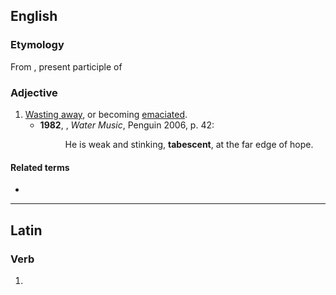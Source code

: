 ==English==

===Etymology===
From {{etyl|la|en}} {{m|la|tabescens}}, present participle of {{m|la|tabesco|tabescere}}

===Adjective===
{{en-adj}}

# [[waste away|Wasting away]], or becoming [[emaciated]]. {{defdate|from 19th c.}}
#* '''1982''', {{w|TC Boyle}}, ''Water Music'', Penguin 2006, p. 42:
#*: He is weak and stinking, '''tabescent''', at the far edge of hope.

====Related terms====
* {{l|en|tabescence}}

----

==Latin==

===Verb===
{{la-verb-form|tābēscent}}

# {{inflection of|tābēscō||3|p|futr|actv|indc|lang=la}}